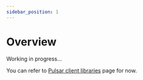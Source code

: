 ```yaml
---
sidebar_position: 1
---
```


# Overview

Working in progress...

You can refer to [Pulsar client libraries](https://pulsar.apache.org/docs/next/client-libraries) page for now.
